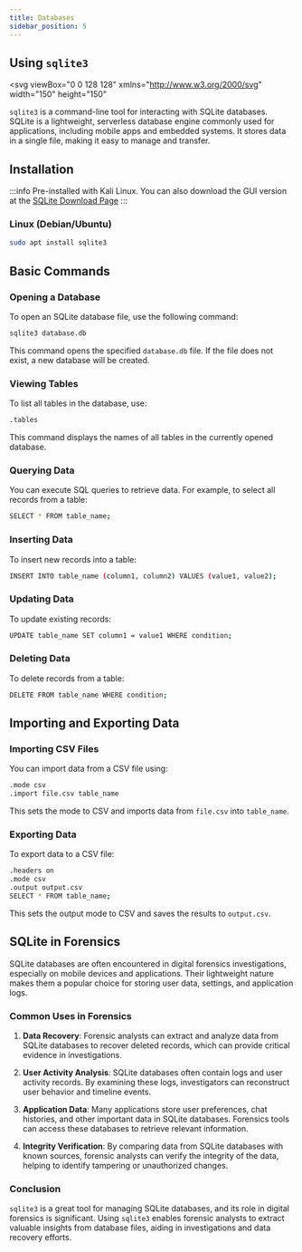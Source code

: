 ```yaml
---
title: Databases
sidebar_position: 5
---
```


## Using `sqlite3`

<svg
  viewBox="0 0 128 128"
  xmlns="http://www.w3.org/2000/svg"
  width="150"
  height="150"
>
  <defs>
    <linearGradient
      id="sqlite-original-a"
      x1="-15.615"
      x2="-6.741"
      y1="-9.108"
      y2="-9.108"
      gradientTransform="rotate(90 -90.486 64.634) scale(9.2712)"
      gradientUnits="userSpaceOnUse"
    >
      <stop stop-color="#95d7f4" offset="0" />
      <stop stop-color="#0f7fcc" offset=".92" />
      <stop stop-color="#0f7fcc" offset="1" />
    </linearGradient>
  </defs>
  <path
    d="M69.5 99.176c-.059-.73-.094-1.2-.094-1.2S67.2 83.087 64.57 78.642c-.414-.707.043-3.594 1.207-7.88.68 1.169 3.54 6.192 4.118 7.81.648 1.824.78 2.347.78 2.347s-1.57-8.082-4.144-12.797a162.286 162.286 0 012.004-6.265c.973 1.71 3.313 5.859 3.828 7.3.102.293.192.543.27.774.023-.137.05-.274.074-.414-.59-2.504-1.75-6.86-3.336-10.082 3.52-18.328 15.531-42.824 27.84-53.754H16.9c-5.387 0-9.789 4.406-9.789 9.789v88.57c0 5.383 4.406 9.789 9.79 9.789h52.897a118.657 118.657 0 01-.297-14.652"
    fill="#0b7fcc"
  />
  <path
    d="M65.777 70.762c.68 1.168 3.54 6.188 4.117 7.809.649 1.824.781 2.347.781 2.347s-1.57-8.082-4.144-12.797a164.535 164.535 0 012.004-6.27c.887 1.567 2.922 5.169 3.652 6.872l.082-.961c-.648-2.496-1.633-5.766-2.898-8.328 3.242-16.871 13.68-38.97 24.926-50.898H16.899a6.94 6.94 0 00-6.934 6.933v82.11c17.527-6.731 38.664-12.88 56.855-12.614-.672-2.605-1.441-4.96-2.25-6.324-.414-.707.043-3.597 1.207-7.879"
    fill="url(#sqlite-original-a)"
  />
  <path
    d="M115.95 2.781c-5.5-4.906-12.164-2.933-18.734 2.899a44.347 44.347 0 00-2.914 2.859c-11.25 11.926-21.684 34.023-24.926 50.895 1.262 2.563 2.25 5.832 2.894 8.328.168.64.32 1.242.442 1.754.285 1.207.437 1.996.437 1.996s-.101-.383-.515-1.582c-.078-.23-.168-.484-.27-.773-.043-.125-.105-.274-.172-.434-.734-1.703-2.765-5.305-3.656-6.867-.762 2.25-1.437 4.36-2.004 6.265 2.578 4.715 4.149 12.797 4.149 12.797s-.137-.523-.782-2.347c-.578-1.621-3.441-6.64-4.117-7.809-1.164 4.281-1.625 7.172-1.207 7.88.809 1.362 1.574 3.722 2.25 6.323 1.524 5.867 2.586 13.012 2.586 13.012s.031.469.094 1.2a118.653 118.653 0 00.297 14.651c.504 6.11 1.453 11.363 2.664 14.172l.828-.449c-1.781-5.535-2.504-12.793-2.188-21.156.48-12.793 3.422-28.215 8.856-44.289 9.191-24.27 21.938-43.738 33.602-53.035-10.633 9.602-25.023 40.684-29.332 52.195-4.82 12.891-8.238 24.984-10.301 36.574 3.55-10.863 15.047-15.53 15.047-15.53s5.637-6.958 12.227-16.888c-3.95.903-10.43 2.442-12.598 3.352-3.2 1.344-4.067 1.8-4.067 1.8s10.371-6.312 19.27-9.171c12.234-19.27 25.562-46.648 12.141-58.621"
    fill="#003956"
  />
</svg>

`sqlite3` is a command-line tool for interacting with SQLite databases. SQLite is a lightweight, serverless database engine commonly used for applications, including mobile apps and embedded systems. It stores data in a single file, making it easy to manage and transfer.

## Installation

:::info
Pre-installed with Kali Linux.
You can also download the GUI version at the [SQLite Download Page](https://sqlitebrowser.org/dl/)
:::

### Linux (Debian/Ubuntu)

```bash
sudo apt install sqlite3
```

## Basic Commands

### Opening a Database

To open an SQLite database file, use the following command:

```bash
sqlite3 database.db
```

This command opens the specified `database.db` file. If the file does not exist, a new database will be created.

### Viewing Tables

To list all tables in the database, use:

```bash
.tables
```

This command displays the names of all tables in the currently opened database.

### Querying Data

You can execute SQL queries to retrieve data. For example, to select all records from a table:

```bash
SELECT * FROM table_name;
```

### Inserting Data

To insert new records into a table:

```bash
INSERT INTO table_name (column1, column2) VALUES (value1, value2);
```

### Updating Data

To update existing records:

```bash
UPDATE table_name SET column1 = value1 WHERE condition;
```

### Deleting Data

To delete records from a table:

```bash
DELETE FROM table_name WHERE condition;
```

## Importing and Exporting Data

### Importing CSV Files

You can import data from a CSV file using:

```bash
.mode csv
.import file.csv table_name
```

This sets the mode to CSV and imports data from `file.csv` into `table_name`.

### Exporting Data

To export data to a CSV file:

```bash
.headers on
.mode csv
.output output.csv
SELECT * FROM table_name;
```

This sets the output mode to CSV and saves the results to `output.csv`.

## SQLite in Forensics

SQLite databases are often encountered in digital forensics investigations, especially on mobile devices and applications. Their lightweight nature makes them a popular choice for storing user data, settings, and application logs.

### Common Uses in Forensics

1. **Data Recovery**: Forensic analysts can extract and analyze data from SQLite databases to recover deleted records, which can provide critical evidence in investigations.

2. **User Activity Analysis**: SQLite databases often contain logs and user activity records. By examining these logs, investigators can reconstruct user behavior and timeline events.

3. **Application Data**: Many applications store user preferences, chat histories, and other important data in SQLite databases. Forensics tools can access these databases to retrieve relevant information.

4. **Integrity Verification**: By comparing data from SQLite databases with known sources, forensic analysts can verify the integrity of the data, helping to identify tampering or unauthorized changes.

### Conclusion

`sqlite3` is a great tool for managing SQLite databases, and its role in digital forensics is significant. Using `sqlite3` enables forensic analysts to extract valuable insights from database files, aiding in investigations and data recovery efforts.
